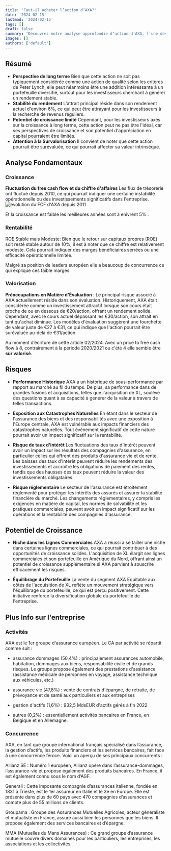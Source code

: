 ```yaml
---
title: 'Faut-il acheter l’action d’AXA?'
date: '2024-02-15'
lastmod: '2024-02-15'
tags: []
draft: false
summary: 'Découvrez notre analyse approfondie d’action d’AXA, l’une des principales entreprises du CAC 40, représentant 3% de l’indice. Plongez dans les rouages de sa valeur fondamentale pour déterminer si elle représente une opportunité d’achat ou non. '
images: []
authors: ['default']
---
```


## Résumé

- **Perspective de long terme** Bien que cette action ne soit pas typiquement considérée comme une action de qualité selon les critères de Peter Lynch, elle peut néanmoins être une addition intéressante à un portefeuille diversifié, surtout pour les investisseurs cherchant à générer un rendement stable.
- **Stabilité du rendement** L'attrait principal réside dans son rendement actuel d'environ 6%, ce qui peut être attrayant pour les investisseurs à la recherche de revenus réguliers.
- **Potentiel de croissance limité** Cependant, pour les investisseurs axés sur la croissance à long terme, cette action peut ne pas être l'idéal, car ses perspectives de croissance et son potentiel d'appréciation en capital pourraient être limités.
- **Attention à la Survalorisation** Il convient de noter que cette action pourrait être surévaluée, ce qui pourrait affecter sa valeur intrinsèque.

## Analyse Fondamentaux

### Croissance

**Fluctuation du free cash flow et du chiffre d'affaires** Les flux de trésorerie ont fluctué depuis 2010,
ce qui pourrait indiquer une certaine instabilité opérationnelle ou des investissements significatifs dans l'entreprise.
![évolution du FCF d'AXA depuis 2011](/static/images/articles/axa-fcf.png 'évolution du FCF d’AXA depuis 2011')

Et la croissance est faible les meilleures années sont à enivrent 5% .

### Rentabilité

ROE Stable mais Modeste: Bien que le retour sur capitaux propres (ROE) soit resté stable autour de 10%, il est à noter que ce chiffre est relativement modeste.
Cela pourrait indiquer des marges bénéficiaires serrées ou une efficacité opérationnelle limitée.

Malgré sa position de leaders européen elle a beaucoup de concurrence ce qui explique ces faible marges.

### Valorisation

**Préoccupations en Matière d'Évaluation** : Le principal risque associé à AXA actuellement réside dans son évaluation.
Historiquement, AXA était considérée comme un investissement attractif lorsque son cours était proche de ou en dessous de €20/action, offrant un rendement solide.
Cependant, avec le cours actuel dépassant les €30/action, son attrait en tant qu'achat diminue.
Les modèles d'évaluation suggèrent une fourchette de valeur juste de €27 à €31, ce qui indique que l'action pourrait être surévaluée au-delà de €31/action

Au moment d’écriture de cette article 02/2024. Avec un price to free cash flow à 8, contrairement à la période 2020/2021 ou c'été 4 elle semble être **sur valorisé**.

## Risques

- **Performance Historique** AXA a un historique de sous-performance par rapport au marché au fil du temps. De plus, sa performance dans de grandes fusions et acquisitions, telles que l'acquisition de XL, soulève des questions quant à sa capacité à générer de la valeur à travers de telles transactions.

- **Exposition aux Catastrophes Naturelles** En étant dans le secteur de l'assurance des biens et des responsabilités avec une exposition à l'Europe centrale, AXA est vulnérable aux impacts financiers des catastrophes naturelles.
  Tout événement significatif de cette nature pourrait avoir un impact significatif sur la rentabilité.

- **Risque de taux d'intérêt** Les fluctuations des taux d'intérêt peuvent avoir un impact sur les résultats des compagnies d'assurance,
  en particulier celles qui offrent des produits d'assurance vie et de rente.
  Les baisses des taux d'intérêt peuvent réduire les rendements des investissements et accroître les obligations de paiement des rentes,
  tandis que des hausses des taux peuvent réduire la valeur des investissements obligataires.

- **Risque réglementaire** Le secteur de l'assurance est étroitement réglementé pour protéger les intérêts des assurés et assurer la stabilité financière du marché.
  Les changements réglementaires, y compris les exigences en matière de capital, les normes de solvabilité et les pratiques commerciales,
  peuvent avoir un impact significatif sur les opérations et la rentabilité des compagnies d'assurance.

## Potentiel de Croissance

- **Niche dans les Lignes Commerciales** AXA a réussi à se tailler une niche dans certaines lignes commerciales, ce qui pourrait contribuer à des opportunités de croissance solides. L'acquisition de XL élargit ses lignes commerciales et son portefeuille en Amérique du Nord, offrant ainsi un potentiel de croissance supplémentaire si AXA parvient à souscrire efficacement les risques.

- **Équilibrage du Portefeuille** La vente du segment AXA Equitable aux côtés de l'acquisition de XL reflète un mouvement stratégique vers l'équilibrage du portefeuille, ce qui est perçu positivement. Cette initiative renforce la diversification globale du portefeuille de l'entreprise.

## Plus Info sur l'entreprise

### Activités

AXA est le 1er groupe d'assurance européen. Le CA par activité se répartit comme suit :

- assurance dommages (50,4%) : principalement assurances automobile, habitation, dommages aux biens, responsabilité civile et de grands risques.
  Le groupe propose également des prestations d'assistance (assistance médicale de personnes en voyage, assistance technique aux véhicules, etc.)

- assurance vie (47,8%) : vente de contrats d'épargne, de retraite, de prévoyance et de santé aux particuliers et aux entreprises

- gestion d'actifs (1,6%) : 932,5 MdsEUR d'actifs gérés à fin 2022

- autres (0,2%) : essentiellement activités bancaires en France, en Belgique et en Allemagne.

### Concurrence

AXA, en tant que groupe international français spécialisé dans l’assurance, la gestion d’actifs, les produits financiers et les services bancaires, fait face à une concurrence féroce. Voici un aperçu de ses principaux concurrents :

Allianz SE : Numéro 1 européen, Allianz opère dans l’assurance-dommages, l’assurance-vie et propose également des produits bancaires.
En France, il est également connu sous le nom d’AGF.

Generali : Cette imposante compagnie d’assurances italienne, fondée en 1831 à Trieste, est le 1er assureur en Italie et le 3e en Europe.
Elle est présente dans plus de 60 pays avec 470 compagnies d’assurances et compte plus de 55 millions de clients.

Groupama : Groupe des Assurances Mutuelles Agricoles, acteur généraliste et mutualiste en France, assure aussi bien les personnes que les biens.
Il propose également des services bancaires et d’épargne.

MMA (Mutuelles du Mans Assurances) : Ce grand groupe d’assurance mutuelle couvre divers domaines pour les particuliers,
les entreprises, les associations et les collectivités.
